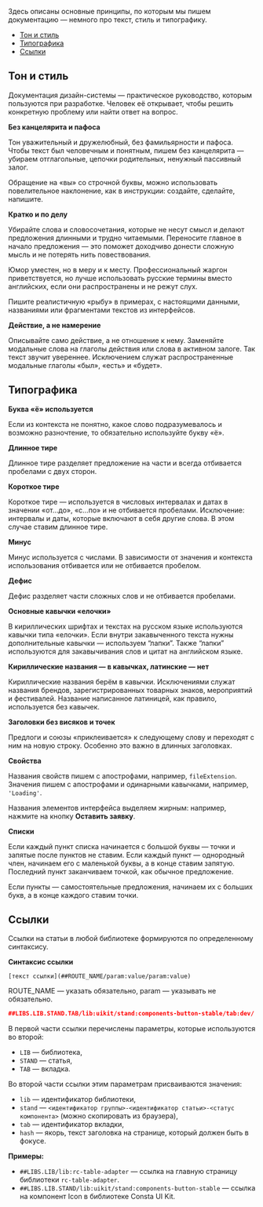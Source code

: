 

Здесь описаны основные принципы, по которым мы пишем документацию — немного про текст, стиль и типографику.

<MdxMenu>

- [Тон и стиль](#тон-и-стиль)
- [Типографика](#типографика)
- [Ссылки](#ссылки)

</MdxMenu>

## Тон и стиль

Документация дизайн-системы — практическое руководство, которым пользуются при разработке. Человек её открывает, чтобы решить конкретную проблему или найти ответ на вопрос.

**Без канцелярита и пафоса**

Тон уважительный и дружелюбный, без фамильярности и пафоса. Чтобы текст был человечным и понятным, пишем без канцелярита — убираем отглагольные, цепочки родительных, ненужный пассивный залог.

Обращение на «вы» со строчной буквы, можно использовать повелительное наклонение, как в инструкции: создайте, сделайте, напишите.

<TextExampleName />

**Кратко и по делу**

Убирайте слова и словосочетания, которые не несут смысл и делают предложения длинными и трудно читаемыми. Переносите главное в начало предложения — это поможет доходчиво донести сложную мысль и не потерять нить повествования.

<TextExampleName2 />

Юмор уместен, но в меру и к месту. Профессиональный жаргон приветствуется, но лучше использовать русские термины вместо английских, если они распространены и не режут слух.

<TextExampleName3 />

Пишите реалистичную «рыбу» в примерах, с настоящими данными, названиями или фрагментами текстов из интерфейсов.

<TextExampleName4 />

**Действие, а не намерение**

Описывайте само действие, а не отношение к нему. Заменяйте модальные слова на глаголы действия или слова в активном залоге. Так текст звучит увереннее. Исключением служат распространенные модальные глаголы «был», «есть» и «будет».

<TextExampleName5 />

## Типографика

**Буква «ё» используется**

Если из контекста не понятно, какое слово подразумевалось и возможно разночтение, то обязательно используйте букву «ё».

<TextExampleName6 />

**Длинное тире**

Длинное тире разделяет предложение на части и всегда отбивается пробелами с двух сторон.

<TextExampleName7 />

**Короткое тире**

Короткое тире — используется в числовых интервалах и датах в значении «от…до», «с…по» и не отбивается пробелами. Исключение: интервалы и даты, которые включают в себя другие слова. В этом случае ставим длинное тире.

<TextExampleName8 />

<TextExampleName9 />

**Минус**

Минус используется с числами. В зависимости от значения и контекста использования отбивается или не отбивается пробелом.

<TextExampleName10 />

**Дефис**

Дефис разделяет части сложных слов и не отбивается пробелами.

<TextExampleName11 />

**Основные кавычки «елочки»**

В кириллических шрифтах и текстах на русском языке используются кавычки типа «елочки». Если внутри закавыченного текста нужны дополнительные кавычки — используем “лапки”. Также “лапки” используются для закавычивания слов и цитат на английском языке.

<TextExampleName12 />

**Кириллические названия — в кавычках, латинские — нет**

Кириллические названия берём в кавычки. Исключениями служат названия брендов, зарегистрированных товарных знаков, мероприятий и фестивалей. Название написанное латиницей, как правило, используется без кавычек.

<TextExampleName13 />

**Заголовки без висяков и точек**

Предлоги и союзы «приклеивается» к следующему слову и переходят с ним на новую строку. Особенно это важно в длинных заголовках.

**Свойства**

Названия свойств пишем с апострофами, например, `fileExtension`. Значения пишем с апострофами и одинарными кавычками, например, `'Loading'`.

Названия элементов интерфейса выделяем жирным: например, нажмите на кнопку **Оставить заявку**.

**Списки**

Если каждый пункт списка начинается с большой буквы — точки и запятые после пунктов не ставим.
Если каждый пункт — однородный член, начинаем его с маленькой буквы, а в конце ставим запятую. Последний пункт заканчиваем точкой, как обычное предложение.

Если пункты — самостоятельные предложения, начинаем их с больших букв, а в конце каждого ставим точки.

## Ссылки

Ссылки на статьи в любой библиотеке формируются по определенному синтаксису.

**Синтаксис ссылки**

`[текст ссылки](##ROUTE_NAME/param:value/param:value)`

ROUTE_NAME — указать обязательно,
param — указывать не обязательно.

```json
##LIBS.LIB.STAND.TAB/lib:uikit/stand:components-button-stable/tab:dev/
```

В первой части ссылки перечислены параметры, которые используются во второй:

- `LIB` — библиотека,
- `STAND` — статья,
- `TAB` — вкладка.

Во второй части ссылки этим параметрам присваиваются значения:

- `lib` — идентификатор библиотеки,
- `stand` — `<идентификатор группы>-<идентификатор статьи>-<статус компонента>` (можно скопировать из браузера),
- `tab` — идентификатор вкладки,
- `hash` — якорь, текст заголовка на странице, который должен быть в фокусе.

**Примеры:**

- `##LIBS.LIB/lib:rc-table-adapter` — ссылка на главную страницу библиотеки `rc-table-adapter`.
- `##LIBS.LIB.STAND/lib:uikit/stand:components-button-stable` — ссылка на компонент Icon в библиотеке Consta UI Kit.
